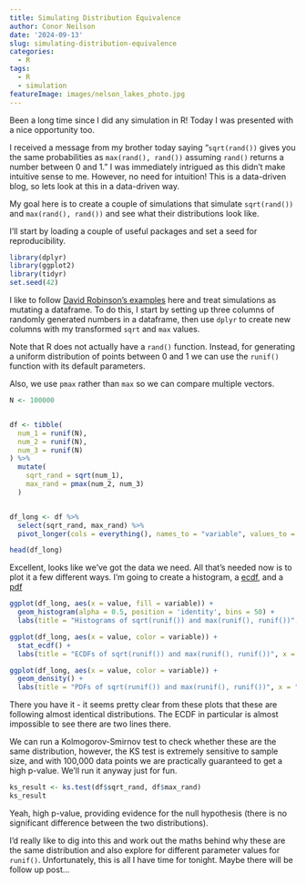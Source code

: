 ```yaml
---
title: Simulating Distribution Equivalence
author: Conor Neilson
date: '2024-09-13'
slug: simulating-distribution-equivalence
categories:
  - R
tags:
  - R
  - simulation
featureImage: images/nelson_lakes_photo.jpg
---
```


Been a long time since I did any simulation in R! Today I was presented with a nice opportunity too. 

I received a message from my brother today saying "`sqrt(rand())` gives you the same probabilities as `max(rand(), rand())` assuming `rand()` returns a number between 0 and 1." I was immediately intrigued as this didn't make intuitive sense to me. However, no need for intuition! This is a data-driven blog, so lets look at this in a data-driven way. 

My goal here is to create a couple of simulations that simulate `sqrt(rand())` and `max(rand(), rand())` and see what their distributions look like. 

I'll start by loading a couple of useful packages and set a seed for reproducibility. 


```r
library(dplyr)
library(ggplot2)
library(tidyr)
set.seed(42)
```

I like to follow [David Robinson's examples](http://varianceexplained.org/) here and treat simulations as mutating a dataframe. To do this, I start by setting up three columns of randomly generated numbers in a dataframe, then use `dplyr` to create new columns with my transformed `sqrt` and `max` values. 

Note that R does not actually have a `rand()` function. Instead, for generating a uniform distribution of points between 0 and 1 we can use the `runif()` function with its default parameters. 

Also, we use `pmax` rather than `max` so we can compare multiple vectors. 

```r
N <- 100000


df <- tibble(
  num_1 = runif(N),         
  num_2 = runif(N),        
  num_3 = runif(N)         
) %>%
  mutate(
    sqrt_rand = sqrt(num_1),                
    max_rand = pmax(num_2, num_3)             
  )


df_long <- df %>%
  select(sqrt_rand, max_rand) %>%
  pivot_longer(cols = everything(), names_to = "variable", values_to = "value")

head(df_long)

```

Excellent, looks like we've got the data we need. All that's needed now is to plot it a few different ways. I'm going to create a histogram, a [ecdf](https://en.wikipedia.org/wiki/Empirical_distribution_function), and a [pdf](https://en.wikipedia.org/wiki/Probability_density_function)


```r
ggplot(df_long, aes(x = value, fill = variable)) +
  geom_histogram(alpha = 0.5, position = 'identity', bins = 50) +
  labs(title = "Histograms of sqrt(runif()) and max(runif(), runif())", x = "Value", y = "Count") 
```

```r
ggplot(df_long, aes(x = value, color = variable)) +
  stat_ecdf() +
  labs(title = "ECDFs of sqrt(runif()) and max(runif(), runif())", x = "Value", y = "ECDF")
```

```r
ggplot(df_long, aes(x = value, color = variable)) +
  geom_density() +
  labs(title = "PDFs of sqrt(runif()) and max(runif(), runif())", x = "Value", y = "Density")
```
There you have it - it seems pretty clear from these plots that these are following almost identical distributions. The ECDF in particular is almost impossible to see there are two lines there. 

We can run a Kolmogorov-Smirnov test to check whether these are the same distribution, however, the KS test is extremely sensitive to sample size, and with 100,000 data points we are practically guaranteed to get a high p-value. We'll run it anyway just for fun.

```r
ks_result <- ks.test(df$sqrt_rand, df$max_rand)
ks_result
```
Yeah, high p-value, providing evidence for the null hypothesis (there is no significant difference between the two distributions).

I'd really like to dig into this and work out the maths behind why these are the same distribution and also explore for different parameter values for `runif()`. Unfortunately, this is all I have time for tonight. Maybe there will be follow up post...
